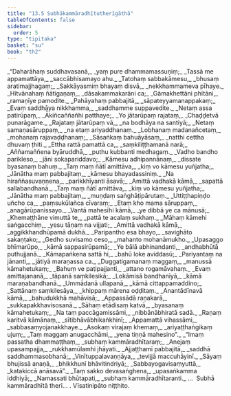 ```yaml
---
title: "13.5 Subhākammāradhītutherīgāthā"
tableOfContents: false
sidebar:
  order: 5
type: "tipitaka"
basket: "su"
book: "th2"
---
```



<DynamicBreadcrumb />

<Division number="339" book="th2" bookNo="19" page="416">

<Paragraph number="421" type="verses" book="th2">
_“Daharāhaṃ suddhavasanā,_  
_yaṃ pure dhammamassuṇiṃ;_  
_Tassā me appamattāya,_  
_saccābhisamayo ahu._  

</Paragraph>

</Division>
<Division number="340" book="th2" bookNo="19" page="416">

<Paragraph number="422" type="verses" book="th2">
_Tatohaṃ sabbakāmesu,_  
_bhusaṃ aratimajjhagaṃ;_  
_Sakkāyasmiṃ bhayaṃ disvā,_  
_nekkhammameva pīhaye._  

</Paragraph>

</Division>
<Division number="341" book="th2" bookNo="19" page="416">

<Paragraph number="423" type="verses" book="th2">
_Hitvānahaṃ ñātigaṇaṃ,_  
_dāsakammakarāni ca;_  
_Gāmakhettāni phītāni,_  
_ramaṇīye pamodite._  

</Paragraph>

</Division>
<Division number="342" book="th2" bookNo="19" page="417">

<Paragraph number="424" type="verses" book="th2">
_Pahāyahaṃ pabbajitā,_  
_sāpateyyamanappakaṃ;_  
_Evaṃ saddhāya nikkhamma,_  
_saddhamme suppavedite._  

</Paragraph>

</Division>
<Division number="343" book="th2" bookNo="19" page="417">

<Paragraph number="425" type="verses" book="th2">
_Netaṃ assa patirūpaṃ,_  
_Ākiñcaññañhi patthaye;_  
_Yo jātarūpaṃ rajataṃ,_  
_Chaḍḍetvā punarāgame._  

</Paragraph>

</Division>
<Division number="344" book="th2" bookNo="19" page="417">

<Paragraph number="426" type="verses" book="th2">
_Rajataṃ jātarūpaṃ vā,_  
_na bodhāya na santiyā;_  
_Netaṃ samaṇasāruppaṃ,_  
_na etaṃ ariyaddhanaṃ._  

</Paragraph>

</Division>
<Division number="345" book="th2" bookNo="19" page="417">

<Paragraph number="427" type="verses" book="th2">
_Lobhanaṃ madanañcetaṃ,_  
_mohanaṃ rajavaḍḍhanaṃ;_  
_Sāsaṅkaṃ bahuāyāsaṃ,_  
_natthi cettha dhuvaṃ ṭhiti._  

</Paragraph>

</Division>
<Division number="346" book="th2" bookNo="19" page="417">

<Paragraph number="428" type="verses" book="th2">
_Ettha rattā pamattā ca,_  
_saṃkiliṭṭhamanā narā;_  
_Aññamaññena byāruddhā,_  
_puthu kubbanti medhagaṃ._  

</Paragraph>

</Division>
<Division number="347" book="th2" bookNo="19" page="417">

<Paragraph number="429" type="verses" book="th2">
_Vadho bandho parikleso,_  
_jāni sokapariddavo;_  
_Kāmesu adhipannānaṃ,_  
_dissate byasanaṃ bahuṃ._  

</Paragraph>

</Division>
<Division number="348" book="th2" bookNo="19" page="417">

<Paragraph number="430" type="verses" book="th2">
_Taṃ maṃ ñātī amittāva,_  
_kiṃ vo kāmesu yuñjatha;_  
_Jānātha maṃ pabbajitaṃ,_  
_kāmesu bhayadassiniṃ._  

</Paragraph>

</Division>
<Division number="349" book="th2" bookNo="19" page="417">

<Paragraph number="431" type="verses" book="th2">
_Na hiraññasuvaṇṇena,_  
_parikkhīyanti āsavā;_  
_Amittā vadhakā kāmā,_  
_sapattā sallabandhanā._  

</Paragraph>

</Division>
<Division number="350" book="th2" bookNo="19" page="417">

<Paragraph number="432" type="verses" book="th2">
_Taṃ maṃ ñātī amittāva,_  
_kiṃ vo kāmesu yuñjatha;_  
_Jānātha maṃ pabbajitaṃ,_  
_muṇḍaṃ saṅghāṭipārutaṃ._  

</Paragraph>

</Division>
<Division number="351" book="th2" bookNo="19" page="417">

<Paragraph number="433" type="verses" book="th2">
_Uttiṭṭhapiṇḍo uñcho ca,_  
_paṃsukūlañca cīvaraṃ;_  
_Etaṃ kho mama sāruppaṃ,_  
_anagārūpanissayo._  

</Paragraph>

</Division>
<Division number="352" book="th2" bookNo="19" page="417">

<Paragraph number="434" type="verses" book="th2">
_Vantā mahesīhi kāmā,_  
_ye dibbā ye ca mānusā;_  
_Khemaṭṭhāne vimuttā te,_  
_pattā te acalaṃ sukhaṃ._  

</Paragraph>

</Division>
<Division number="353" book="th2" bookNo="19" page="417">

<Paragraph number="435" type="verses" book="th2">
_Māhaṃ kāmehi saṅgacchiṃ,_  
_yesu tāṇaṃ na vijjati;_  
_Amittā vadhakā kāmā,_  
_aggikkhandhūpamā dukhā._  

</Paragraph>

</Division>
<Division number="354" book="th2" bookNo="19" page="418">

<Paragraph number="436" type="verses" book="th2">
_Paripantho esa bhayo,_  
_savighāto sakaṇṭako;_  
_Gedho suvisamo ceso,_  
_mahanto mohanāmukho._  

</Paragraph>

</Division>
<Division number="355" book="th2" bookNo="19" page="418">

<Paragraph number="437" type="verses" book="th2">
_Upasaggo bhīmarūpo,_  
_kāmā sappasirūpamā;_  
_Ye bālā abhinandanti,_  
_andhabhūtā puthujjanā._  

</Paragraph>

</Division>
<Division number="356" book="th2" bookNo="19" page="418">

<Paragraph number="438" type="verses" book="th2">
_Kāmapaṅkena sattā hi,_  
_bahū loke aviddasū;_  
_Pariyantaṃ na jānanti,_  
_jātiyā maraṇassa ca._  

</Paragraph>

</Division>
<Division number="357" book="th2" bookNo="19" page="418">

<Paragraph number="439" type="verses" book="th2">
_Duggatigamanaṃ maggaṃ,_  
_manussā kāmahetukaṃ;_  
_Bahuṃ ve paṭipajjanti,_  
_attano rogamāvahaṃ._  

</Paragraph>

</Division>
<Division number="358" book="th2" bookNo="19" page="418">

<Paragraph number="440" type="verses" book="th2">
_Evaṃ amittajananā,_  
_tāpanā saṃkilesikā;_  
_Lokāmisā bandhanīyā,_  
_kāmā maraṇabandhanā._  

</Paragraph>

</Division>
<Division number="359" book="th2" bookNo="19" page="418">

<Paragraph number="441" type="verses" book="th2">
_Ummādanā ullapanā,_  
_kāmā cittappamaddino;_  
_Sattānaṃ saṃkilesāya,_  
_khippaṃ mārena oḍḍitaṃ._  

</Paragraph>

</Division>
<Division number="360" book="th2" bookNo="19" page="418">

<Paragraph number="442" type="verses" book="th2">
_Anantādīnavā kāmā,_  
_bahudukkhā mahāvisā;_  
_Appassādā raṇakarā,_  
_sukkapakkhavisosanā._  

</Paragraph>

</Division>
<Division number="361" book="th2" bookNo="19" page="418">

<Paragraph number="443" type="verses" book="th2">
_Sāhaṃ etādisaṃ katvā,_  
_byasanaṃ kāmahetukaṃ;_  
_Na taṃ paccāgamissāmi,_  
_nibbānābhiratā sadā._  

</Paragraph>

</Division>
<Division number="362" book="th2" bookNo="19" page="418">

<Paragraph number="444" type="verses" book="th2">
_Raṇaṃ karitvā kāmānaṃ,_  
_sītibhāvābhikaṅkhinī;_  
_Appamattā vihassāmi,_  
_sabbasaṃyojanakkhaye._  

</Paragraph>

</Division>
<Division number="363" book="th2" bookNo="19" page="418">

<Paragraph number="445" type="verses" book="th2">
_Asokaṃ virajaṃ khemaṃ,_  
_ariyaṭṭhaṅgikaṃ ujuṃ;_  
_Taṃ maggaṃ anugacchāmi,_  
_yena tiṇṇā mahesino”._  

</Paragraph>

</Division>
<Division number="364" book="th2" bookNo="19" page="418">

<Paragraph number="446" type="verses" book="th2">
_“Imaṃ passatha dhammaṭṭhaṃ,_  
_subhaṃ kammāradhītaraṃ;_  
_Anejaṃ upasampajja,_  
_rukkhamūlamhi jhāyati._  

</Paragraph>

</Division>
<Division number="365" book="th2" bookNo="19" page="418">

<Paragraph number="447" type="verses" book="th2">
_Ajjaṭṭhamī pabbajitā,_  
_saddhā saddhammasobhanā;_  
_Vinītuppalavaṇṇāya,_  
_tevijjā maccuhāyinī._  

</Paragraph>

</Division>
<Division number="366" book="th2" bookNo="19" page="419">

<Paragraph number="448" type="verses" book="th2">
_Sāyaṃ bhujissā anaṇā,_  
_bhikkhunī bhāvitindriyā;_  
_Sabbayogavisaṃyuttā,_  
_katakiccā anāsavā”._  

</Paragraph>

</Division>
<Division number="367" book="th2" bookNo="19" page="419">

<Paragraph number="449" type="verses" book="th2">
_Taṃ sakko devasaṅghena,_  
_upasaṅkamma iddhiyā;_  
_Namassati bhūtapati,_  
_subhaṃ kammāradhītaranti._  


</Paragraph>
</Division>

<Paragraph number="450" type="center" book="th2">
…  Subhā kammāradhītā therī… .



</Paragraph>

<Paragraph number="451" type="center" book="th2">
Vīsatinipāto niṭṭhito.
</Paragraph>
